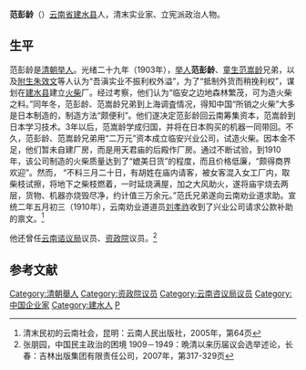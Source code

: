 '''范彭龄'''（{{bd|?||?|}}）[[云南省|云南省]][[建水县|建水县]]人，清末实业家、立宪派政治人物。

==生平==
范彭龄是[[清朝|清朝]][[举人|举人]]。光绪二十九年（1903年），[[举人|举人]]'''范彭龄'''、[[童生|童生]][[范嵩龄|范嵩龄]]兄弟，以及[[附生|附生]][[朱效文|朱效文]]等人认为“吾滇实业不振利权外溢”，为了“抵制外货而稍挽利权”，谋划在[[建水县|建水县]]建立[[火柴|火柴]]厂。经过考察，他们认为“临安之边地森林繁茂，可为造火柴之料。”同年冬，范彭龄、范嵩龄兄弟到上海调査情况，得知中国“所销之火柴”大多是日本制造的，制造方法“颇便利”。他们遂决定范彭龄回云南筹集资本，范嵩龄到日本学习技术。3年以后，范嵩龄学成归国，并将在日本购买的机器一同带回。不久，范彭龄、范嵩龄兄弟用“二万元”资本成立临安兴业公司，试造火柴。因本金不足，他们暂未自建厂房，而是用天君庙的后殿作厂房。通过不断试验，到1910年，该公司制造的火柴质量达到了“媲美日货”的程度，而且价格低廉，“颇得商界欢迎”。然而， “不料三月二十日，有胡姓在庙内请客，被女客混入女工厂内，取柴枝试擦，将地下之柴枝燃着，一时延烧满屋，加之大风助火，遂将庙宇烧去两层，货物、机器亦烧毁尽净，约计值三万余元。”范氏兄弟遂向云南劝业道求助。宣统二年五月初三（1910年），云南劝业道道员[[刘孝祚|刘孝祚]]收到了兴业公司请求公款补助的禀文。<ref>清末民初的云南社会，昆明：云南人民出版社，2005年，第64页</ref>

他还曾任[[云南谘议局|云南谘议局]]议员、[[资政院|资政院]]议员。<ref>张朋园，中国民主政治的困境 1909－1949：晩清以来历届议会选举述论，长春：吉林出版集团有限责任公司，2007年，第317-329页</ref>

==参考文献==
{{reflist}}

{{資政院議員}}

{{DEFAULTSORT:Fan范}}
[[Category:清朝舉人|Category:清朝舉人]]
[[Category:资政院议员|Category:资政院议员]]
[[Category:云南咨议局议员|Category:云南咨议局议员]]
[[Category:中国企业家|Category:中国企业家]]
[[Category:建水人|Category:建水人]]
[[Category:范姓|P]]